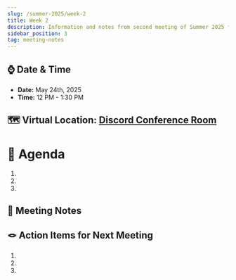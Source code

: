 ```yaml
---
slug: /summer-2025/week-2
title: Week 2
description: Information and notes from second meeting of Summer 2025 for the UMass Lowell Cloud Computing Club. 
sidebar_position: 3
tag: meeting-notes
---
```


## ⌚ Date & Time
- **Date:** May 24th, 2025
- **Time:** 12 PM - 1:30 PM

## 🗺️ Virtual Location: [Discord Conference Room](https://discord.com/channels/890983857938116729/890983858282041396)

# 🚩 Agenda
1. 
2. 
3. 

## 📒 Meeting Notes

## 🪢 Action Items for Next Meeting
1. 
2. 
3. 
